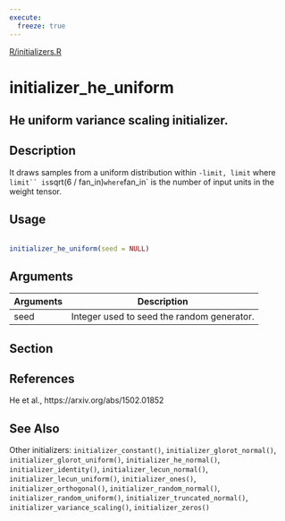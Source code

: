 ```yaml
---
execute:
  freeze: true
---
```


[R/initializers.R](https://github.com/rstudio/keras//blob/main/R/initializers.R#L275) 

# initializer_he_uniform

## He uniform variance scaling initializer.

## Description
 It draws samples from a uniform distribution within `-limit, limit` where `limit`` is `sqrt(6 / fan_in)`where `fan_in` is the number of input units in the weight tensor. 


## Usage
```r
 
initializer_he_uniform(seed = NULL) 
```

## Arguments
|Arguments|Description|
|---|---|
| seed | Integer used to seed the random generator. |


## Section

## References

  He et al., https://arxiv.org/abs/1502.01852 




## See Also
 Other initializers:  `initializer_constant()`, `initializer_glorot_normal()`, `initializer_glorot_uniform()`, `initializer_he_normal()`, `initializer_identity()`, `initializer_lecun_normal()`, `initializer_lecun_uniform()`, `initializer_ones()`, `initializer_orthogonal()`, `initializer_random_normal()`, `initializer_random_uniform()`, `initializer_truncated_normal()`, `initializer_variance_scaling()`, `initializer_zeros()` 

